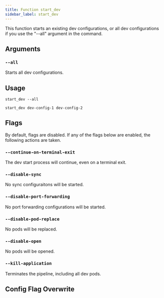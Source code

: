 ```yaml
---
title: Function start_dev
sidebar_label: start_dev
---
```



This function starts an existing dev configurations, or all dev configurations if you use the "--all" argument in the command.

## Arguments

### `--all`

Starts all dev configurations.

## Usage

```
start_dev --all
```

```
start_dev dev-config-1 dev-config-2
```

## Flags

By default, flags are disabled. If any of the flags below are enabled, the following actions are taken.

### `--continue-on-terminal-exit`

The dev start process will continue, even on a terminal exit.

### `--disable-sync`

No sync configuraitons will be started.

### `--disable-port-forwarding`

No port forwarding configurations will be started.

### `--disable-pod-replace`

No pods will be replaced.

### `--disable-open`

No pods will be opened.

### `--kill-application`

Terminates the pipeline, including all dev pods.

## Config Flag Overwrite

<FragmentConfigOverwriteFlags/>
